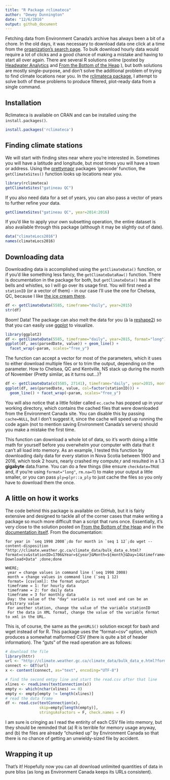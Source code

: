 ```yaml
---
title: "R Package rclimateca"
author: "Dewey Dunnington"
date: "12/6/2016"
output: github_document
---
```


Fetching data from Environment Canada's archive has always been a bit of a chore. In the old days, it was necessary to download data one click at a time from the [organization's search page](http://climate.weather.gc.ca/historical_data/search_historic_data_e.html). To bulk download hourly data would require a lot of clicks and a good chance of making a mistake and having to start all over again. There are several R solutions online (posted by [Headwater Analytics](http://www.headwateranalytics.com/blog/web-scraping-environment-canada-weather-data) and [From the Bottom of the Heap](http://www.fromthebottomoftheheap.net/2015/01/14/harvesting-canadian-climate-data/) ), but both solutions are mostly single-purpose, and don't solve the additional problem of trying to find climate locations near you. In the [rclimateca package](http://github.com/paleolimbot/rclimateca), I attempt to solve both of these problems to produce filtered, plot-ready data from a single command.

## Installation

Rclimateca is available on CRAN and can be installed using the `install.packages()`.

```r
install.packages('rclimateca')
```

## Finding climate stations

We will start with finding sites near where you're interested in. Sometimes you will have a latitude and longitude, but most times you will have a town or address. Using the [prettymapr](https://cran.r-project.org/package=prettymapr) packages 'geocode' function, the `getClimateSites()` function looks up locations near you.

```r
library(rclimateca)
getClimateSites("gatineau QC")
```

If you also need data for a set of years, you can also pass a vector of years to further refine your data.

```r
getClimateSites("gatineau QC", year=2014:2016)
```

If you'd like to apply your own subsetting operation, the entire dataset is also available through this package (although it may be slightly out of date).

```r
data("climateLocs2016")
names(climateLocs2016)
```

## Downloading data

Downloading data is accomplished using the `getClimateData()` function, or if you'd like something less fancy, the `getClimateDataRaw()` function. There is documentation in the package for both, but `getClimateData()` has all the bells and whistles, so I will go over its usage first. You will first need a `stationID` (or a vector of them) - in our case I'll use the one for Chelsea, QC, because I like [the ice cream there](http://www.lacigaleicecream.ca/).

```r
df <- getClimateData(5585, timeframe="daily", year=2015)
str(df)
```

Boom! Data! The package can also melt the data for you (à la [reshape2](https://cran.r-project.org/package=reshape2)) so that you can easily use [ggplot](https://cran.r-project.org/package=ggplot2) to visualize.

```r
library(ggplot2)
df <- getClimateData(5585, timeframe="daily", year=2015, format="long")
ggplot(df, aes(parsedDate, value)) + geom_line() + 
  facet_wrap(~param, scales="free_y")
```

The function can accept a vector for most of the parameters, which it uses to either download multiple files or to trim the output, depending on the parameter. How to Chelsea, QC and Kentville, NS stack up during the month of November (Pretty similar, as it turns out...)?

```r
df <- getClimateData(c(5585, 27141), timeframe="daily", year=2015, month=11, format="long")
ggplot(df, aes(parsedDate, value, col=factor(stationID))) + 
  geom_line() + facet_wrap(~param, scales="free_y")
```

You will also notice that a little folder called `ec.cache` has popped up in your working directory, which contains the cached files that were downloaded from the Environment Canada site. You can disable this by passing `cache=NULL`, but I don't suggest it, since the cache will speed up running the code again (not to mention saving Environment Canada's servers) should you make a mistake the first time.

This function can download a whole lot of data, so it's worth doing a little math for yourself before you overwhelm your computer with data that it can't all load into memory. As an example, I tested this function by downloading daily data for every station in Nova Scotia between 1900 and 2016, which took 2 hours, nearly crashed my compute,r and resulted in a 1.3 **gigabyte** data.frame. You can do a few things (like ensure `checkdate=TRUE` and, if you're using `format="long"`, `rm.na=T`) to make your output a little smaller, or you can pass `ply=plyr::a_ply` to just cache the files so you only have to download them the once.

## A little on how it works

The code behind this package is available on GitHub, but it is fairly extensive and designed to tackle all of the corner cases that make writing a package so much more difficult than a script that runs once. Essentially, it's very close to the solution posted on [From the Bottom of the Heap](http://www.fromthebottomoftheheap.net/2015/01/14/harvesting-canadian-climate-data/) and in the [documentation itself](ftp://client_climate@ftp.tor.ec.gc.ca/Pub/Get_More_Data_Plus_de_donnees/Readme.txt). From the documentation:

```
for year in `seq 1998 2008`;do for month in `seq 1 12`;do wget --content-disposition "http://climate.weather.gc.ca/climate_data/bulk_data_e.html?format=csv&stationID=1706&Year=${year}&Month=${month}&Day=14&timeframe=1&submit= Download+Data" ;done;done

WHERE; 
 year = change values in command line (`seq 1998 2008)
 month = change values in command line (`seq 1 12)
 format= [csv|xml]: the format output
 timeframe = 1: for hourly data 
 timeframe = 2: for daily data 
 timeframe = 3 for monthly data 
 Day: the value of the "day" variable is not used and can be an arbitrary value 
 For another station, change the value of the variable stationID
 For the data in XML format, change the value of the variable format to xml in the URL. 
```

This is, of course, the same as the `genURLS()` solution except for bash and wget instead of for R. This package uses the "format=csv" option, which produces a somewhat malformed CSV (there is quite a bit of header information). The "guts" of the read operation are as follows:

```r
# download the file
library(httr)
url <- "http://climate.weather.gc.ca/climate_data/bulk_data_e.html?format=csv&stationID=1706&Year=2008&Month=5&Day=14&timeframe=1&submit=Download+Data"
connect <- GET(url)
x <- content(connect, as="text", encoding="UTF-8")

# find the second emtpy line and start the read.csv after that line
xlines <- readLines(textConnection(x))
empty <- which(nchar(xlines) == 0)
empty <- empty[empty != length(xlines)]
# read the data frame
df <- read.csv(textConnection(x), 
               skip=empty[length(empty)], 
               stringsAsFactors = F, check.names = F)
```

I am sure is cringing as I read the entirity of each CSV file into memory, but they should be reminded that (a) R is terrible for memory usage anyway, and (b) the files are already "chunked up" by Environment Canada so that there is no chance of getting an unwieldy-sized file by accident.

## Wrapping it up

That's it! Hopefully now you can all download unlimited quantities of data in pure bliss (as long as Environment Canada keeps its URLs consistent).

